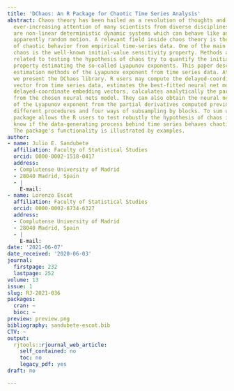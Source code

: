 ```yaml
---
title: 'DChaos: An R Package for Chaotic Time Series Analysis'
abstract: Chaos theory has been hailed as a revolution of thoughts and attracting
  ever-increasing attention of many scientists from diverse disciplines. Chaotic systems
  are non-linear deterministic dynamic systems which can behave like an erratic and
  apparently random motion. A relevant field inside chaos theory is the detection
  of chaotic behavior from empirical time-series data. One of the main features of
  chaos is the well-known initial-value sensitivity property. Methods and techniques
  related to testing the hypothesis of chaos try to quantify the initial-value sensitive
  property estimating the so-called Lyapunov exponents. This paper describes the main
  estimation methods of the Lyapunov exponent from time series data. At the same time,
  we present the DChaos library. R users may compute the delayed-coordinate embedding
  vector from time series data, estimates the best-fitted neural net model from the
  delayed-coordinate embedding vectors, calculates analytically the partial derivatives
  from the chosen neural nets model. They can also obtain the neural net estimator
  of the Lyapunov exponent from the partial derivatives computed previously by two
  different procedures and four ways of subsampling by blocks. To sum up, the DChaos
  package allows the R users to test robustly the hypothesis of chaos in order to
  know if the data-generating process behind time series behaves chaotically or not.
  The package's functionality is illustrated by examples.
author:
- name: Julio E. Sandubete
  affiliation: Faculty of Statistical Studies
  orcid: 0000-0002-1518-0417
  address:
  - Complutense University of Madrid
  - 28040 Madrid, Spain
  - |
    E-mail:
- name: Lorenzo Escot
  affiliation: Faculty of Statistical Studies
  orcid: 0000-0002-6734-6327
  address:
  - Complutense University of Madrid
  - 28040 Madrid, Spain
  - |
    E-mail:
date: '2021-06-07'
date_received: '2020-06-03'
journal:
  firstpage: 232
  lastpage: 252
volume: 13
issue: 1
slug: RJ-2021-036
packages:
  cran: ~
  bioc: ~
preview: preview.png
bibliography: sandubete-escot.bib
CTV: ~
output:
  rjtools::rjournal_web_article:
    self_contained: no
    toc: no
    legacy_pdf: yes
draft: no

---
```

